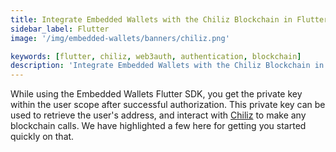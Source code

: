 ```yaml
---
title: Integrate Embedded Wallets with the Chiliz Blockchain in Flutter
sidebar_label: Flutter
image: '/img/embedded-wallets/banners/chiliz.png'

keywords: [flutter, chiliz, web3auth, authentication, blockchain]
description: 'Integrate Embedded Wallets with the Chiliz Blockchain in Flutter | Embedded Wallets'
---
```



<SEO
  title="Integrate Embedded Wallets with the Chiliz Blockchain in Flutter"
  description="Integrate Embedded Wallets with the Chiliz Blockchain in Flutter | Embedded Wallets"
  image="https://docs.metamask.io/img/embedded-wallets/banners/chiliz.png"
  slug="/embedded-wallets/connect-blockchain/evm/chiliz/flutter"
/>

While using the Embedded Wallets Flutter SDK, you get the private key within the user scope after successful authorization. This private key can be used to retrieve the user's address, and interact with [Chiliz](https://chiliz.com) to make any blockchain calls. We have highlighted a few here for getting you started quickly on that.

<EVMInteraction />
